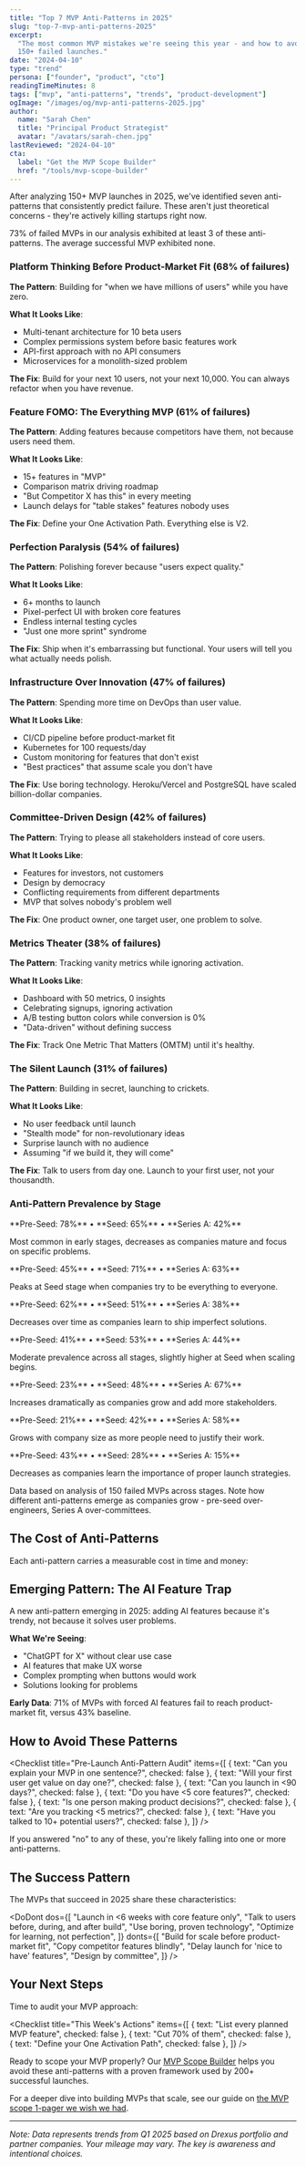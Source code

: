 ```yaml
---
title: "Top 7 MVP Anti-Patterns in 2025"
slug: "top-7-mvp-anti-patterns-2025"
excerpt:
  "The most common MVP mistakes we're seeing this year - and how to avoid them. Based on analysis of
  150+ failed launches."
date: "2024-04-10"
type: "trend"
persona: ["founder", "product", "cto"]
readingTimeMinutes: 8
tags: ["mvp", "anti-patterns", "trends", "product-development"]
ogImage: "/images/og/mvp-anti-patterns-2025.jpg"
author:
  name: "Sarah Chen"
  title: "Principal Product Strategist"
  avatar: "/avatars/sarah-chen.jpg"
lastReviewed: "2024-04-10"
cta:
  label: "Get the MVP Scope Builder"
  href: "/tools/mvp-scope-builder"
---
```


After analyzing 150+ MVP launches in 2025, we've identified seven anti-patterns that consistently
predict failure. These aren't just theoretical concerns - they're actively killing startups right
now.

<Callout type="warning" title="Trend Alert">
  73% of failed MVPs in our analysis exhibited at least 3 of these anti-patterns. The average
  successful MVP exhibited none.
</Callout>

### Platform Thinking Before Product-Market Fit (68% of failures)

**The Pattern**: Building for "when we have millions of users" while you have zero.

**What It Looks Like**:

- Multi-tenant architecture for 10 beta users
- Complex permissions system before basic features work
- API-first approach with no API consumers
- Microservices for a monolith-sized problem

**The Fix**: Build for your next 10 users, not your next 10,000. You can always refactor when you
have revenue.

### Feature FOMO: The Everything MVP (61% of failures)

**The Pattern**: Adding features because competitors have them, not because users need them.

**What It Looks Like**:

- 15+ features in "MVP"
- Comparison matrix driving roadmap
- "But Competitor X has this" in every meeting
- Launch delays for "table stakes" features nobody uses

**The Fix**: Define your One Activation Path. Everything else is V2.

### Perfection Paralysis (54% of failures)

**The Pattern**: Polishing forever because "users expect quality."

**What It Looks Like**:

- 6+ months to launch
- Pixel-perfect UI with broken core features
- Endless internal testing cycles
- "Just one more sprint" syndrome

**The Fix**: Ship when it's embarrassing but functional. Your users will tell you what actually
needs polish.

### Infrastructure Over Innovation (47% of failures)

**The Pattern**: Spending more time on DevOps than user value.

**What It Looks Like**:

- CI/CD pipeline before product-market fit
- Kubernetes for 100 requests/day
- Custom monitoring for features that don't exist
- "Best practices" that assume scale you don't have

**The Fix**: Use boring technology. Heroku/Vercel and PostgreSQL have scaled billion-dollar
companies.

### Committee-Driven Design (42% of failures)

**The Pattern**: Trying to please all stakeholders instead of core users.

**What It Looks Like**:

- Features for investors, not customers
- Design by democracy
- Conflicting requirements from different departments
- MVP that solves nobody's problem well

**The Fix**: One product owner, one target user, one problem to solve.

### Metrics Theater (38% of failures)

**The Pattern**: Tracking vanity metrics while ignoring activation.

**What It Looks Like**:

- Dashboard with 50 metrics, 0 insights
- Celebrating signups, ignoring activation
- A/B testing button colors while conversion is 0%
- "Data-driven" without defining success

**The Fix**: Track One Metric That Matters (OMTM) until it's healthy.

### The Silent Launch (31% of failures)

**The Pattern**: Building in secret, launching to crickets.

**What It Looks Like**:

- No user feedback until launch
- "Stealth mode" for non-revolutionary ideas
- Surprise launch with no audience
- Assuming "if we build it, they will come"

**The Fix**: Talk to users from day one. Launch to your first user, not your thousandth.

### Anti-Pattern Prevalence by Stage

<Callout type="error" title="Platform Thinking">
  **Pre-Seed: 78%** • **Seed: 65%** • **Series A: 42%**

  Most common in early stages, decreases as companies mature and focus on specific problems.
</Callout>

<Callout type="warning" title="Feature FOMO">
  **Pre-Seed: 45%** • **Seed: 71%** • **Series A: 63%**

  Peaks at Seed stage when companies try to be everything to everyone.
</Callout>

<Callout type="warning" title="Perfection Paralysis">
  **Pre-Seed: 62%** • **Seed: 51%** • **Series A: 38%**

  Decreases over time as companies learn to ship imperfect solutions.
</Callout>

<Callout type="info" title="Infrastructure First">
  **Pre-Seed: 41%** • **Seed: 53%** • **Series A: 44%**

  Moderate prevalence across all stages, slightly higher at Seed when scaling begins.
</Callout>

<Callout type="info" title="Committee Design">
  **Pre-Seed: 23%** • **Seed: 48%** • **Series A: 67%**

  Increases dramatically as companies grow and add more stakeholders.
</Callout>

<Callout type="info" title="Metrics Theater">
  **Pre-Seed: 21%** • **Seed: 42%** • **Series A: 58%**

  Grows with company size as more people need to justify their work.
</Callout>

<Callout type="success" title="Silent Launch">
  **Pre-Seed: 43%** • **Seed: 28%** • **Series A: 15%**

  Decreases as companies learn the importance of proper launch strategies.
</Callout>

<Aside>
  Data based on analysis of 150 failed MVPs across stages. Note how different anti-patterns emerge
  as companies grow - pre-seed over-engineers, Series A over-committees.
</Aside>

## The Cost of Anti-Patterns

Each anti-pattern carries a measurable cost in time and money:

<StatBlock
  label="Average Launch Delay"
  value="4.2 months"
  description="Per anti-pattern exhibited"
/>

<StatBlock label="Excess Burn" value="$280K" description="Additional cost per anti-pattern" />

<StatBlock label="Success Rate" value="&lt; 15%" description="With 3+ anti-patterns present" />

## Emerging Pattern: The AI Feature Trap

A new anti-pattern emerging in 2025: adding AI features because it's trendy, not because it solves
user problems.

**What We're Seeing**:

- "ChatGPT for X" without clear use case
- AI features that make UX worse
- Complex prompting when buttons would work
- Solutions looking for problems

**Early Data**: 71% of MVPs with forced AI features fail to reach product-market fit, versus 43%
baseline.

## How to Avoid These Patterns

<Checklist
  title="Pre-Launch Anti-Pattern Audit"
  items={[
    { text: "Can you explain your MVP in one sentence?", checked: false },
    { text: "Will your first user get value on day one?", checked: false },
    { text: "Can you launch in &lt;90 days?", checked: false },
    { text: "Do you have &lt;5 core features?", checked: false },
    { text: "Is one person making product decisions?", checked: false },
    { text: "Are you tracking &lt;5 metrics?", checked: false },
    { text: "Have you talked to 10+ potential users?", checked: false },
  ]}
/>

If you answered "no" to any of these, you're likely falling into one or more anti-patterns.

## The Success Pattern

The MVPs that succeed in 2025 share these characteristics:

<DoDont
  dos={[
    "Launch in &lt;6 weeks with core feature only",
    "Talk to users before, during, and after build",
    "Use boring, proven technology",
    "Optimize for learning, not perfection",
  ]}
  donts={[
    "Build for scale before product-market fit",
    "Copy competitor features blindly",
    "Delay launch for 'nice to have' features",
    "Design by committee",
  ]}
/>

## Your Next Steps

Time to audit your MVP approach:

<Checklist
  title="This Week's Actions"
  items={[
    { text: "List every planned MVP feature", checked: false },
    { text: "Cut 70% of them", checked: false },
    { text: "Define your One Activation Path", checked: false },
  ]}
/>

Ready to scope your MVP properly? Our [MVP Scope Builder](/tools/mvp-scope-builder) helps you avoid
these anti-patterns with a proven framework used by 200+ successful launches.

For a deeper dive into building MVPs that scale, see our guide on
[the MVP scope 1-pager we wish we had](/insights/articles/mvp-scope-one-pager).

---

_Note: Data represents trends from Q1 2025 based on Drexus portfolio and partner companies. Your
mileage may vary. The key is awareness and intentional choices._

<script
  type="application/ld+json"
  dangerouslySetInnerHTML={{
    __html: JSON.stringify({
      "@context": "https://schema.org",
      "@type": "Article",
      headline: "Top 7 MVP Anti-Patterns in 2025",
      description:
        "The most common MVP mistakes we're seeing this year - and how to avoid them. Based on analysis of 150+ failed launches.",
      datePublished: "2024-04-10",
      dateModified: "2024-04-10",
      lastReviewed: "2024-04-10",
      author: {
        "@type": "Person",
        name: "Sarah Chen",
        jobTitle: "Principal Product Strategist",
      },
      publisher: {
        "@type": "Organization",
        name: "Drexus",
        logo: {
          "@type": "ImageObject",
          url: "https://drexus.com/logo.png",
        },
      },
      mainEntityOfPage: {
        "@type": "WebPage",
        "@id": "https://drexus.com/insights/trends/top-7-mvp-anti-patterns-2025",
      },
    }),
  }}
/>
